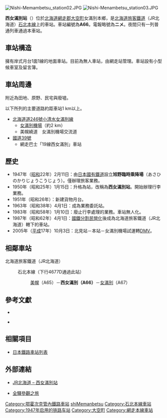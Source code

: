 {{noteTA
|T=zh-tw:西女滿別車站;zh-hk:西女滿別站;zh-cn:西女滿別站;
|1=zh-tw:西女滿別車站;zh-hk:西女滿別站;zh-cn:西女滿別站;}}
{{日本車站資訊
|公司色 = #2cb431
|文字色 = 
|站名 = 西女滿別站
|圖片 = Nishi-Memambetsu station01.JPG
|pxl = 
|圖片說明 = 站房
|日文原名 = 西女満別
|平假名 = にしめまんべつ 
|羅馬拼音 =  Nishi-Memambetsu
|副站名 = 
|所屬公司 = [[File:JR_logo_(hokkaido).svg|23px]][[北海道旅客鐵道|北海道旅客鐵道]]（JR北海道）
|所屬路線 = {{color|#f7931d|■}}[[石北本線|石北本線]]
|前一站 =A65 [[美幌站|美幌]]
|前一站距離 = 7.0
|後一站距離 = 5.0
|後一站 =  [[女滿別站|女滿別]] A67
|距離 = 213.1
|起點站 = [[新旭川站|新旭川]]
|電報略號 = ニメ
|車站編號 = {{車站編號c|orange|A66}}
|停站路線數 = 
|所在地 = [[北海道|北海道]][[網走郡|網走郡]][[大空町|大空町]]女滿別本鄉
|車站構造 = 地面車站
|月台配置 = 1面1線
|啟用年月日 = 1947年2月11日
|廢站年月日 = 
|乘客人數 = 
|上下車人次 = 
|統計年度 = 
|轉車 = 
|備註 = 無人車站
|全寬備註 = 
}}

[[Image:Nishi-Memambetsu_station02.JPG|thumb]]
[[Image:Nishi-Menambetsu_station03.JPG|thumb]]

'''西女滿別站'''（{{jpn|j=西女満別駅|hg=にしめまんべつえき|rm=Nishi-memambetsu eki|f=y}}）位於[[北海道|北海道]][[網走郡|網走郡]][[大空町|大空町]]女滿別本鄉，是[[北海道旅客鐵道|北海道旅客鐵道]]（JR北海道）[[石北本線|石北本線]]上的車站。車站編號為'''A66'''。電報略號為'''ニメ'''。夜間只有一列普通列車通過本車站。

== 車站構造 ==
擁有岸式月台1面1線的地面車站。目前為無人車站，由網走站管理。車站設有小型候車室及留言簿。

== 車站周邊 ==
附近為田地、原野、民宅與廢墟。

以下所列的主要道路約距車站1 km以上。
* [[北海道道246號|北海道道246號]][[小清水女滿別線|小清水女滿別線]]
** [[女滿別機場|女滿別機場]]（約2 km）
** 美幌繞道　女滿別機場交流道
* [[國道39號|國道39號]]
** 網走巴士「19線西女滿別」車站

== 歷史 ==
* 1947年（[[昭和|昭和]]22年）2月11日：由[[日本國有鐵道|日本國有鐵道]]設立'''旭野臨時乘降場'''（あさひのかりじょうこうじょう）。僅辦理旅客業務。
* 1950年（昭和25年）1月15日：升格為站，改稱為'''西女滿別站'''。開始辦理行李業務。
* 1951年（昭和26年）：新建貨物月台。
* 1963年（昭和38年）4月1日：成為業務委託站。
* 1983年（昭和58年）1月10日：廢止行李處理的業務。車站無人化。
* 1987年（昭和62年）4月1日：[[國鐵分割民營化|國鐵分割民營化]]後成為北海道旅客鐵道（JR北海道）轄下的車站。
* 2005年（[[平成|平成]]17年）10月3日：北見站－本站－女滿別機場試運轉[[DMV|DMV]]。

== 相鄰車站 ==
; 北海道旅客鐵道（JR北海道）
: {{color|#f7931d|■}}石北本線（下行4677D通過此站）
:: [[美幌站|美幌]]（A65）－'''西女滿別（A66）'''－[[女滿別站|女滿別]]（A67）

==參考文獻==
*{{cite book
  | author = 今尾惠介
  | title = {{lang|ja|日本鉄道旅行地図帳 1號・北海道}}
  | publisher = 新潮社
  | series = {{lang|ja|日本鉄道旅行地図帳}}
  | year = 2008
  | isbn = 978-4-10-790019-7
}}

*{{cite book
  | author = 本久公洋
  | title = {{lang|ja|北海道鉄道駅大図鑑}}
  | publisher = 北海道新聞社
  | series = 
  | year = 2008
  | isbn = 
}}

==相關項目==
* [[日本鐵路車站列表|日本鐵路車站列表]]

== 外部連結 ==
* {{ja}}[http://www.jrhokkaido.co.jp/network/station/station.html#4546 JR北海道 – 西女滿別站]{{Wayback|url=http://www.jrhokkaido.co.jp/network/station/station.html#4546 |date=20190202042725 }}
* {{ja}}[http://www.tsuchibuta.com/jr-hokkaido/sekihokuline/38nishimemanbetsu/38nishimemanbetsu.htm 全驛參觀之旅] {{Wayback|url=http://www.tsuchibuta.com/jr-hokkaido/sekihokuline/38nishimemanbetsu/38nishimemanbetsu.htm |date=20160630184357 }}

{{石北本線}}
{{DEFAULTSORT:Nishi-Memambetsu}}
[[Category:鄂霍次克管內鐵路車站|Category:鄂霍次克管內鐵路車站]]
[[Category:日本鐵路車站_Ni|shiMemanbetsu]]
[[Category:石北本線車站|Category:石北本線車站]]
[[Category:1947年启用的铁路车站|Category:1947年启用的铁路车站]]
[[Category:大空町|Category:大空町]]
[[Category:網走本線車站|Category:網走本線車站]]